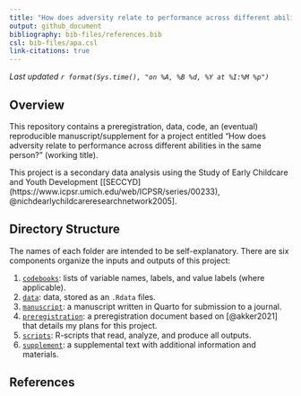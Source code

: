 ```yaml
---
title: "How does adversity relate to performance across different abilities in the same person?"
output: github_document
bibliography: bib-files/references.bib
csl: bib-files/apa.csl
link-citations: true
---
```


*Last updated `r format(Sys.time(), "on %A, %B %d, %Y at %I:%M %p")`*

## Overview

This repository contains a preregistration, data, code, an (eventual) reproducible manuscript/supplement for a project entitled "How does adversity relate to performance across different abilities in the same person?" (working title).

This project is a secondary data analysis using the Study of Early Childcare and Youth Development [[SECCYD](https://www.icpsr.umich.edu/web/ICPSR/series/00233), @nichdearlychildcareresearchnetwork2005].

## Directory Structure

The names of each folder are intended to be self-explanatory. There are six components organize the inputs and outputs of this project:

1.  [`codebooks`](codebooks/): lists of variable names, labels, and value labels (where applicable).
2.  [`data`](`data/`): data, stored as an `.Rdata` files.
3.  [`manuscript`](manuscript/`): a manuscript written in Quarto for submission to a journal.
4.  [`preregistration`](preregistration/): a preregistration document based on [@akker2021] that details my plans for this project.
5.  [`scripts`](scripts/): R-scripts that read, analyze, and produce all outputs.
6.  [`supplement`](manuscript/supplement/`): a supplemental text with additional information and materials.

## References
